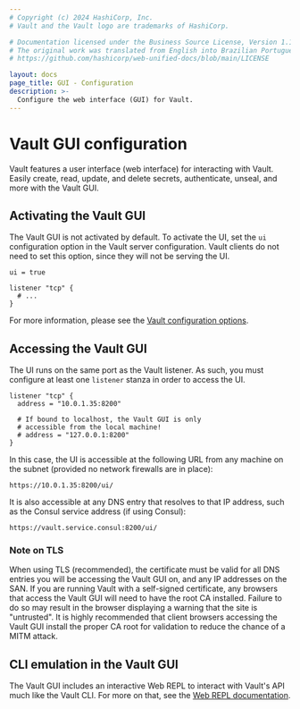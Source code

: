 ```yaml
---
# Copyright (c) 2024 HashiCorp, Inc.
# Vault and the Vault logo are trademarks of HashiCorp.

# Documentation licensed under the Business Source License, Version 1.1.
# The original work was translated from English into Brazilian Portuguese.
# https://github.com/hashicorp/web-unified-docs/blob/main/LICENSE

layout: docs
page_title: GUI - Configuration
description: >-
  Configure the web interface (GUI) for Vault.
---
```


# Vault GUI configuration

Vault features a user interface (web interface) for interacting with Vault.
Easily create, read, update, and delete secrets, authenticate, unseal, and
more with the Vault GUI.

## Activating the Vault GUI

The Vault GUI is not activated by default. To activate the UI, set the `ui`
configuration option in the Vault server configuration. Vault clients do not
need to set this option, since they will not be serving the UI.

```hcl
ui = true

listener "tcp" {
  # ...
}
```

For more information, please see the
[Vault configuration options](/vault/docs/configuration).

## Accessing the Vault GUI

The UI runs on the same port as the Vault listener. As such, you must configure
at least one `listener` stanza in order to access the UI.

```hcl
listener "tcp" {
  address = "10.0.1.35:8200"

  # If bound to localhost, the Vault GUI is only
  # accessible from the local machine!
  # address = "127.0.0.1:8200"
}
```

In this case, the UI is accessible at the following URL from any machine on the
subnet (provided no network firewalls are in place):

```text
https://10.0.1.35:8200/ui/
```

It is also accessible at any DNS entry that resolves to that IP address, such as
the Consul service address (if using Consul):

```text
https://vault.service.consul:8200/ui/
```

### Note on TLS

When using TLS (recommended), the certificate must be valid for all DNS entries
you will be accessing the Vault GUI on, and any IP addresses on the SAN. If you
are running Vault with a self-signed certificate, any browsers that access the
Vault GUI will need to have the root CA installed. Failure to do so may result in
the browser displaying a warning that the site is "untrusted". It is highly
recommended that client browsers accessing the Vault GUI install the proper CA
root for validation to reduce the chance of a MITM attack.


## CLI emulation in the Vault GUI

The Vault GUI includes an interactive Web REPL to interact with Vault's API much
like the Vault CLI. For more on that, see the
[Web REPL documentation](/vault/docs/commands/web).
